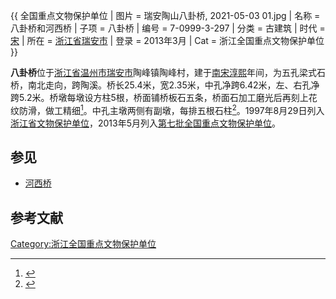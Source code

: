 {{ 全国重点文物保护单位
| 图片 = 瑞安陶山八卦桥, 2021-05-03 01.jpg
| 名称 = 八卦桥和河西桥
| 子项 = 八卦桥
| 编号 = 7-0999-3-297
| 分类 = 古建筑
| 时代 = [[宋代|宋]]
| 所在 = [[浙江省|浙江省]][[瑞安市|瑞安市]]
| 登录 = 2013年3月
| Cat = 浙江全国重点文物保护单位
}}

'''八卦桥'''位于[[浙江省|浙江省]][[温州市|温州市]][[瑞安市|瑞安市]]陶峰镇陶峰村，建于[[南宋|南宋]][[淳熙|淳熙]]年间，为五孔梁式石桥，南北走向，跨陶溪。桥长25.4米，宽2.35米，中孔净跨6.42米，左、右孔净跨5.2米。桥墩每墩设方柱5根，桥面铺桥板石五条，桥面石加工磨光后再刻上花纹防滑，做工精细<ref>{{cite book |author=朱惠勇 |authorlink= |coauthors= |title=《中国古船与吴越古桥》 |year=2000年12月 |publisher=浙江大学出版社 |location= |isbn= }}</ref>。中孔主墩两侧有副墩，每排五根石柱<ref>{{cite web |url=http://www.zjww.gov.cn/unit/2006-02-22/52302306.shtml |language= |title=八卦桥（含河西桥） |publisher=浙江省文物局 |date= |accessdate= |archive-url=https://web.archive.org/web/20160304202800/http://www.zjww.gov.cn/unit/2006-02-22/52302306.shtml |archive-date=2016-03-04 |dead-url=yes }}</ref>。1997年8月29日列入[[浙江省文物保护单位|浙江省文物保护单位]]，2013年5月列入[[第七批全国重点文物保护单位|第七批全国重点文物保护单位]]。

==参见==
*[[河西桥|河西桥]]

==参考文献==
{{reflist}}
{{浙江全国重点文物保护单位}}
[[Category:浙江全国重点文物保护单位|Category:浙江全国重点文物保护单位]]